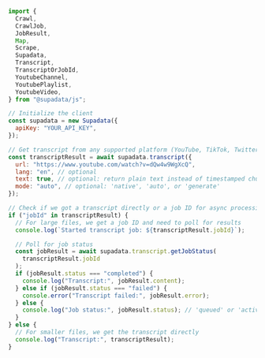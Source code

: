 ```js Node
import {
  Crawl,
  CrawlJob,
  JobResult,
  Map,
  Scrape,
  Supadata,
  Transcript,
  TranscriptOrJobId,
  YoutubeChannel,
  YoutubePlaylist,
  YoutubeVideo,
} from "@supadata/js";

// Initialize the client
const supadata = new Supadata({
  apiKey: "YOUR_API_KEY",
});

// Get transcript from any supported platform (YouTube, TikTok, Twitter) or file
const transcriptResult = await supadata.transcript({
  url: "https://www.youtube.com/watch?v=dQw4w9WgXcQ",
  lang: "en", // optional
  text: true, // optional: return plain text instead of timestamped chunks
  mode: "auto", // optional: 'native', 'auto', or 'generate'
});

// Check if we got a transcript directly or a job ID for async processing
if ("jobId" in transcriptResult) {
  // For large files, we get a job ID and need to poll for results
  console.log(`Started transcript job: ${transcriptResult.jobId}`);

  // Poll for job status
  const jobResult = await supadata.transcript.getJobStatus(
    transcriptResult.jobId
  );
  if (jobResult.status === "completed") {
    console.log("Transcript:", jobResult.content);
  } else if (jobResult.status === "failed") {
    console.error("Transcript failed:", jobResult.error);
  } else {
    console.log("Job status:", jobResult.status); // 'queued' or 'active'
  }
} else {
  // For smaller files, we get the transcript directly
  console.log("Transcript:", transcriptResult);
}
```
